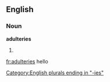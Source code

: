 ==English==

===Noun===
'''adulteries'''

# {{plural of|[[adultery]]}}

[[Category:English plurals ending in "-ies"]]

[[fr:adulteries]]
hello